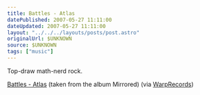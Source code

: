 ```yaml
---
title: Battles - Atlas
datePublished: 2007-05-27 11:11:00
dateUpdated: 2007-05-27 11:11:00
layout: "../../../layouts/posts/post.astro"
originalUrl: $UNKNOWN
source: $UNKNOWN
tags: ["music"]
---
```



<YouTube id="https://www.youtube.com/watch?v=IpGp-22t0lU" />

Top-draw math-nerd rock.

[Battles - Atlas](https://www.youtube.com/watch?v=IpGp-22t0lU) (taken from the album Mirrored) (via [WarpRecords](http://youtube.com/user/WarpRecords))
